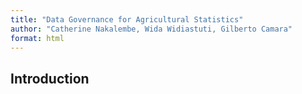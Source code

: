 ```yaml
---
title: "Data Governance for Agricultural Statistics"
author: "Catherine Nakalembe, Wida Widiastuti, Gilberto Camara"
format: html
---
```


## Introduction
